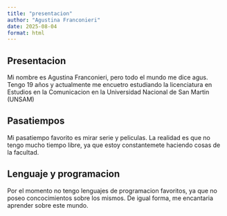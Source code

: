 ```yaml
---
title: "presentacion"
author: "Agustina Franconieri"
date: 2025-08-04
format: html
---
```


## Presentacion

Mi nombre es Agustina Franconieri, pero todo el mundo me dice agus. Tengo 19 años y actualmente me encuetro estudiando la licenciatura en Estudios en la Comunicacion en la Universidad Nacional de San Martin (UNSAM)

## Pasatiempos

Mi pasatiempo favorito es mirar serie y peliculas. La realidad es que no tengo mucho tiempo libre, ya que estoy constantemete haciendo cosas de la facultad.

## Lenguaje y programacion

Por el momento no tengo lenguajes de programacion favoritos, ya que no poseo concocimientos sobre los mismos. De igual forma, me encantaria aprender sobre este mundo.
